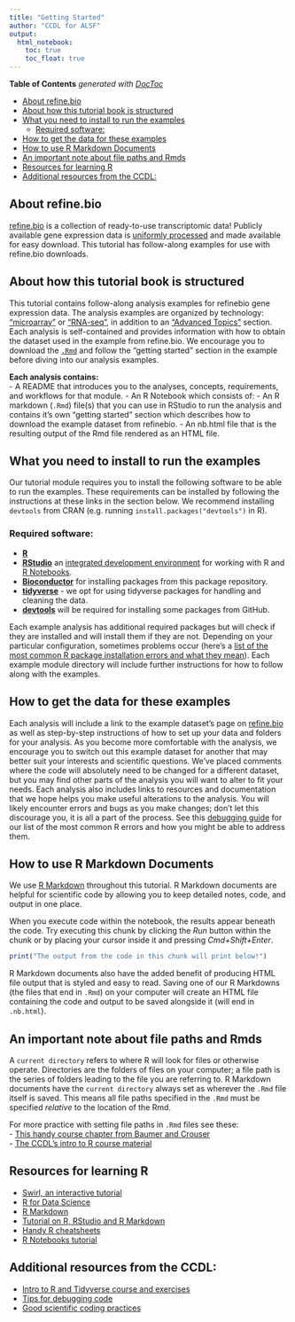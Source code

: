 ```yaml
---
title: "Getting Started"
author: "CCDL for ALSF"
output:   
  html_notebook: 
    toc: true
    toc_float: true
---
```


<!-- START doctoc generated TOC please keep comment here to allow auto update -->
<!-- DON'T EDIT THIS SECTION, INSTEAD RE-RUN doctoc TO UPDATE -->
**Table of Contents**  *generated with [DocToc](https://github.com/thlorenz/doctoc)*

- [About refine.bio](#about-refinebio)
- [About how this tutorial book is structured](#about-how-this-tutorial-book-is-structured)
- [What you need to install to run the examples](#what-you-need-to-install-to-run-the-examples)
  - [Required software:](#required-software)
- [How to get the data for these examples](#how-to-get-the-data-for-these-examples)
- [How to use R Markdown Documents](#how-to-use-r-markdown-documents)
- [An important note about file paths and Rmds](#an-important-note-about-file-paths-and-rmds)
- [Resources for learning R](#resources-for-learning-r)
- [Additional resources from the CCDL:](#additional-resources-from-the-ccdl)

<!-- END doctoc generated TOC please keep comment here to allow auto update -->

## About refine.bio 

[refine.bio](https://www.refine.bio/about) is a collection of ready-to-use transcriptomic data! 
Publicly available gene expression data is [uniformly processed](http://docs.refine.bio/en/latest/main_text.html#processing-information) and made available for easy download. 
This tutorial has follow-along examples for use with refine.bio downloads. 

## About how this tutorial book is structured 

This tutorial contains follow-along analysis examples for refinebio gene expression data.
The analysis examples are organized by technology: ["microarray"](../02-microarray/intro-to-microarray.nb.html) or ["RNA-seq"](../03-rna-seq/intro-to-rna-seq.nb.html), in addition to an ["Advanced Topics"](../04-advanced-topics/intro-to-advanced-topics.nb.html) section. 
Each analysis is self-contained and provides information with how to obtain the dataset used in the example from refine.bio. 
We encourage you to download the [`.Rmd`](http://rmarkdown.rstudio.com) and follow the "getting started" section in the example before diving into our analysis examples.

**Each analysis contains:**   
- A README that introduces you to the analyses, concepts, requirements, and workflows for that module.
- An R Notebook which consists of:
     - An R markdown (`.Rmd`) file(s) that you can use in RStudio to run the analysis and contains it's own "getting started" section which describes how to download the example dataset from refinebio. 
     - An nb.html file that is the resulting output of the Rmd file rendered as an HTML file.

## What you need to install to run the examples 

Our tutorial module requires you to install the following software to be able to run the examples. 
These requirements can be installed by following the instructions at these links in the section below.
We recommend installing `devtools` from CRAN (e.g. running `install.packages("devtools")` in R). 

### Required software:
* [**R**](https://cran.r-project.org/)  
* [**RStudio**](https://www.rstudio.com/products/RStudio/) an [integrated development environment](https://en.wikipedia.org/wiki/Integrated_development_environment) for working with R and [R Notebooks](https://bookdown.org/yihui/rmarkdown/notebook.html).  
* [**Bioconductor**](https://bioconductor.org/install/) for installing packages from this package repository. 
* [**tidyverse**](https://www.tidyverse.org/) - we opt for using tidyverse packages for handling and cleaning the data. 
* [**devtools**](https://cran.r-project.org/web/packages/devtools/readme/README.html)
will be required for installing some packages from GitHub.   

Each example analysis has additional required packages but will check if they are installed and will install them if they are not.
Depending on your particular configuration, sometimes problems occur (here's a [list of the most common R package installation errors and what they mean](http://mazamascience.com/WorkingWithData/?p=1185)).
Each example module directory will include further instructions for how to follow along with the examples.

## How to get the data for these examples

Each analysis will include a link to the example dataset's page on [refine.bio](https://www.refine.bio/) as well as step-by-step instructions of how to set up your data and folders for your analysis. 
As you become more comfortable with the analysis, we encourage you to switch out this example dataset for another that may better suit your interests and scientific questions. 
We've placed comments where the code will absolutely need to be changed for a different dataset, but you may find other parts of the analysis you will want to alter to fit your needs.
Each analysis also includes links to resources and documentation that we hope helps you make useful alterations to the analysis. 
You will likely encounter errors and bugs as you make changes; don't let this discourage you, it is all a part of the process.
See this [debugging guide](https://github.com/AlexsLemonade/training-modules/blob/master/intro-to-R-tidyverse/00b-debugging_resources.md) for our list of the most common R errors and how you might be able to address them. 

## How to use R Markdown Documents

We use [R Markdown](https://bookdown.org/yihui/rmarkdown/) throughout this tutorial.
R Markdown documents are helpful for scientific code by allowing you to keep detailed notes, code, and output in one place.

When you execute code within the notebook, the results appear beneath the code. 
Try executing this chunk by clicking the *Run* button within the chunk or by 
placing your cursor inside it and pressing *Cmd+Shift+Enter*. 

```r
print("The output from the code in this chunk will print below!")
```

R Markdown documents also have the added benefit of producing HTML file output that is styled and easy to read.
Saving one of our R Markdowns (the files that end in `.Rmd`) on your computer will create an HTML file containing the code and output to be saved alongside it (will end in `.nb.html`).

## An important note about file paths and Rmds

A `current directory` refers to where R will look for files or otherwise operate. 
Directories are the folders of files on your computer; a file path is the series of folders leading to the file you are referring to.
R Markdown documents have the `current directory` always set as wherever the `.Rmd` file itself is saved. 
This means all file paths specified in the `.Rmd` must be specified _relative_ to the location of the Rmd. 

For more practice with setting file paths in `.Rmd` files see these:  
- [This handy course chapter from Baumer and Crouser](https://beanumber.github.io/sds192/lab-import.html#paths)  
- [The CCDL's intro to R course material](https://alexslemonade.github.io/training-modules/intro-to-R-tidyverse/01-intro_to_base_R.nb.html)  

## Resources for learning R

+ [Swirl, an interactive tutorial](https://swirlstats.com/)  
+ [R for Data Science](https://r4ds.had.co.nz/)  
+ [R Markdown](http://rmarkdown.rstudio.com)  
+ [Tutorial on R, RStudio and R Markdown](https://ismayc.github.io/rbasics-book/)
+ [Handy R cheatsheets](https://www.rstudio.com/resources/cheatsheets/)  
+ [R Notebooks tutorial](https://bookdown.org/yihui/rmarkdown/)  

## Additional resources from the CCDL: 

- [Intro to R and Tidyverse course and exercises](https://github.com/AlexsLemonade/training-modules/tree/master/intro-to-R-tidyverse)
- [Tips for debugging code](https://github.com/AlexsLemonade/training-modules/blob/master/intro-to-R-tidyverse/00b-debugging_resources.md)
- [Good scientific coding practices](https://github.com/AlexsLemonade/training-modules/blob/master/intro-to-R-tidyverse/00c-good-scientific-coding-practices.md)
